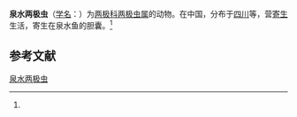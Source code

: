 {{Speciesbox
| name = 泉水两极虫
| status = 
| status_system = 
| image = 
| genus = Myxidium
| species = semilabei
| authority = (Ma et Zhao, 1996)<ref name='id9223'>{{cite web| url =http://www.bioinfo.cn/db05/BjdwSpecies.php?action=view&id=9223| title =泉水两极虫| work =《中国动物物种编目数据库》| publisher =中国科学院微生物研究所| author =中国科学院动物研究所| accessdate =2009-04-16| deadurl =yes| archiveurl =https://web.archive.org/web/20160305033645/http://www.bioinfo.cn/db05/BjdwSpecies.php?action=view&id=9223| archivedate =2016-03-05}}</ref>
}}

'''泉水两极虫'''（[[学名|学名]]：{{lang|la|''Myxidium semilabei''}}）为[[两极科|两极科]][[两极虫属|两极虫属]]的动物。在中国，分布于[[四川|四川]]等，营[[寄生|寄生]]生活，寄生在泉水鱼的胆囊。<ref name='id9223'/>

== 参考文献 ==
{{reflist}}

{{Wikispecies|Myxidium semilabei}}

[[Category:两极虫属|泉水两极虫]]


{{Cnidarian-stub}}